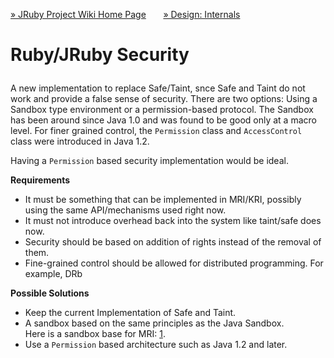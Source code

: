 [[Home|&raquo; JRuby Project Wiki Home Page]] &nbsp;&nbsp;&nbsp;&nbsp;&nbsp; [[Internals|&raquo; Design: Internals]] 
<h1>Ruby/JRuby Security</h1>
A new implementation to replace Safe/Taint, snce Safe and Taint do not work and provide a false sense of 
security.  There are two options: Using a Sandbox type environment or a permission-based protocol.  The Sandbox has been around since Java 1.0 and was found to be good only at a macro level.  For finer grained control, the <tt>Permission</tt> class and <tt>AccessControl</tt> class were introduced in Java 1.2.  

Having a <tt>Permission</tt> based security implementation would be ideal.



'''Requirements'''
* It must be something that can be implemented in MRI/KRI, possibly using the same API/mechanisms used right now.
* It must not introduce overhead back into the system like taint/safe does now. 
* Security should be based on addition of rights instead of the removal of them.
* Fine-grained control should be allowed for distributed programming.  For example, DRb


'''Possible Solutions'''
* Keep the current Implementation of Safe and Taint.
* A sandbox based on the same principles as the Java Sandbox.<br/>Here is a sandbox base for MRI: [http://code.whytheluckystiff.net/sandbox].
* Use a <tt>Permission</tt> based architecture such as Java 1.2 and later.